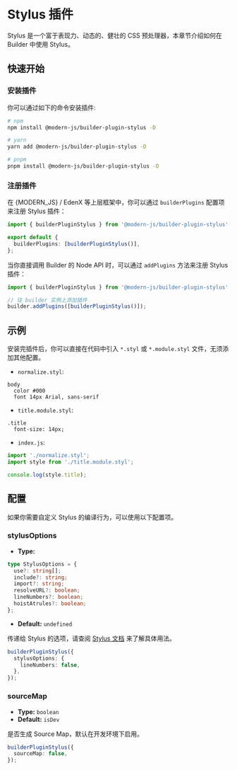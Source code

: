 # Stylus 插件

Stylus 是一个富于表现力、动态的、健壮的 CSS 预处理器，本章节介绍如何在 Builder 中使用 Stylus。

## 快速开始

### 安装插件

你可以通过如下的命令安装插件:

```bash
# npm
npm install @modern-js/builder-plugin-stylus -D

# yarn
yarn add @modern-js/builder-plugin-stylus -D

# pnpm
pnpm install @modern-js/builder-plugin-stylus -D
```

### 注册插件

在 {MODERN_JS} / EdenX 等上层框架中，你可以通过 `builderPlugins` 配置项来注册 Stylus 插件：

```ts
import { builderPluginStylus } from '@modern-js/builder-plugin-stylus';

export default {
  builderPlugins: [builderPluginStylus()],
};
```

当你直接调用 Builder 的 Node API 时，可以通过 `addPlugins` 方法来注册 Stylus 插件：

```js
import { builderPluginStylus } from '@modern-js/builder-plugin-stylus';

// 往 builder 实例上添加插件
builder.addPlugins([builderPluginStylus()]);
```

## 示例

安装完插件后，你可以直接在代码中引入 `*.styl` 或 `*.module.styl` 文件，无须添加其他配置。

- `normalize.styl`:

```styl
body
  color #000
  font 14px Arial, sans-serif
```

- `title.module.styl`:

```styl
.title
  font-size: 14px;
```

- `index.js`:

```js
import './normalize.styl';
import style from './title.module.styl';

console.log(style.title);
```

## 配置

如果你需要自定义 Stylus 的编译行为，可以使用以下配置项。

### stylusOptions

- **Type:**

```ts
type StylusOptions = {
  use?: string[];
  include?: string;
  import?: string;
  resolveURL?: boolean;
  lineNumbers?: boolean;
  hoistAtrules?: boolean;
};
```

- **Default:** `undefined`

传递给 Stylus 的选项，请查阅 [Stylus 文档](https://stylus-lang.com/docs/js.html) 来了解具体用法。

```ts
builderPluginStylus({
  stylusOptions: {
    lineNumbers: false,
  },
});
```

### sourceMap

- **Type:** `boolean`
- **Default:** `isDev`

是否生成 Source Map，默认在开发环境下启用。

```ts
builderPluginStylus({
  sourceMap: false,
});
```
